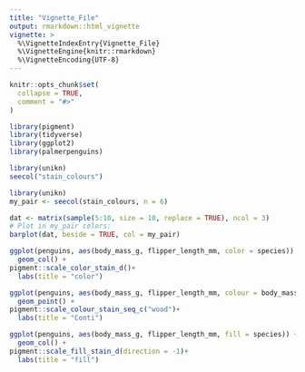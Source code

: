```yaml
---
title: "Vignette_File"
output: rmarkdown::html_vignette
vignette: >
  %\VignetteIndexEntry{Vignette_File}
  %\VignetteEngine{knitr::rmarkdown}
  %\VignetteEncoding{UTF-8}
---
```


```r
knitr::opts_chunk$set(
  collapse = TRUE,
  comment = "#>"
)
```

```r
library(pigment)
library(tidyverse)
library(ggplot2)
library(palmerpenguins)
```

```r
library(unikn)
seecol("stain_colours")
```

```r
library(unikn)
my_pair <- seecol(stain_colours, n = 6)

dat <- matrix(sample(5:10, size = 10, replace = TRUE), ncol = 3)
# Plot in my_pair colors:
barplot(dat, beside = TRUE, col = my_pair)
```

```r
ggplot(penguins, aes(body_mass_g, flipper_length_mm, color = species)) +
  geom_col() +
pigment::scale_color_stain_d()+
  labs(title = "color")
```


```r
ggplot(penguins, aes(body_mass_g, flipper_length_mm, colour = body_mass_g)) +
  geom_point() +
pigment::scale_colour_stain_seq_c("wood")+
  labs(title = "Conti")

```


```r
ggplot(penguins, aes(body_mass_g, flipper_length_mm, fill = species)) +
  geom_col() +
pigment::scale_fill_stain_d(direction = -1)+
  labs(title = "fill")
```
